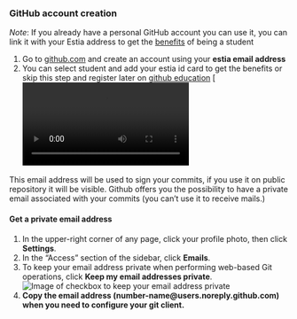 
### GitHub account creation

_Note_: If you already have a personal GitHub account you can use it, you can link it with your Estia address to get the [benefits](https://education.github.com/pack#offers) of being a student

1. Go to [github.com](https://github.com/signup) and create an account using your **estia email address**
2. You can select student and add your estia id card to get the benefits or skip this step and register later on [github education](https://education.github.com/)
   [![Video explaining how to create a student account on github](/ressources/GithubRegistration.m4v)

This email address will be used to sign your commits, if you use it on public repository it will be visible. Github offers you the possibility to have a private email associated with your commits (you can't use it to receive mails.)

#### Get a private email address

1. In the upper-right corner of any page, click your profile photo, then click **Settings**.
2. In the "Access" section of the sidebar, click **Emails**.
3. To keep your email address private when performing web-based Git operations, click **Keep my email addresses private**.![Image of checkbox to keep your email address private](https://docs.github.com/assets/cb-31265/images/help/settings/email_privacy.png)
4. **Copy the email address (number-name@users.noreply.github.com) when you need to configure your git client.**
